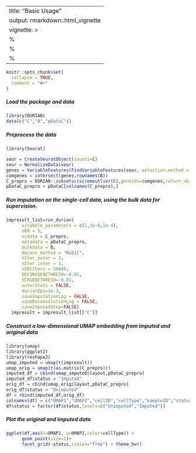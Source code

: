 
---
title: "Basic Usage"
output: rmarkdown::html_vignette
vignette: >
  %\VignetteIndexEntry{Basic Usage}
  %\VignetteEngine{knitr::rmarkdown}
  %\VignetteEncoding{UTF-8}
---

```r
knitr::opts_chunk$set(
  collapse = TRUE,
  comment = "#>"
)
```

##### Load the package and data
```r
library(DURIAN)
data(c("C","B","pDataC"))
```

##### Preprocess the data
```r
library(Seurat)

seur = CreateSeuratObject(counts=C)
seur = NormalizeData(seur)
genes = VariableFeatures(FindVariableFeatures(seur, selection.method = "vst", nfeatures = 1500))
comgenes = intersect(genes,rownames(B))
C_prepro = DURIAN::subsetsc(scremoutlier(C),geneids=comgenes,return_obj=TRUE,nsd=3)
pDataC_prepro = pDataC[colnames(C_prepro),]
```

##### Run imputation on the single-cell data, using the bulk data for supervision.
```r
impresult_list=run_durian(
      scrabble_parameters = c(1,1e-6,1e-4),
      nEM = 5,
      scdata = C_prepro,
      metadata = pDataC_prepro,
      bulkdata = B,
      deconv_method = "MuSiC",
      nIter_outer = 3,
      nIter_inner = 3,
      nSDCIters = 50000,
      DECONVGENETHRESH=-0.01,
      SCRGENETHRESH=-0.01,
      outerStats = FALSE,
      durianEps=1e-3,
      saveImputationLog = FALSE,
      saveDeconvolutionLog = FALSE,
      saveImputedStep=FALSE)
  impresult = impresult_list[["C"]]
```

##### Construct a low-dimensional UMAP embedding from imputed and original data
```r
library(umap)
library(ggplot2)
library(reshape2)
umap_imputed = umap(t(impresult))
umap_orig = umap(t(as.matrix(C_prepro)))
imputed_df = cbind(umap_imputed$layout,pDataC_prepro)
imputed_df$status = "Imputed"
orig_df = cbind(umap_orig$layout,pDataC_prepro)
orig_df$status = "Unimputed"
df = rbind(imputed_df,orig_df)
colnames(df) = c("UMAP1","UMAP2","cellID","cellType","sampleID","status")
df$status = factor(df$status,levels=c("Unimputed","Imputed"))
```

##### Plot the original and imputed data
```r
ggplot(df,aes(x=UMAP1, y=UMAP2,color=cellType)) + 
      geom_point(size=1)+
      facet_grid(~status,scales="free") + theme_bw()
```


